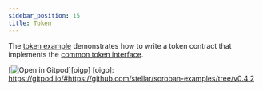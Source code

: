 ```yaml
---
sidebar_position: 15
title: Token
---
```


The [token example] demonstrates how to write a token contract that implements the [common token interface].

[![Open in Gitpod](https://gitpod.io/button/open-in-gitpod.svg)][oigp] [oigp]: https://gitpod.io/#https://github.com/stellar/soroban-examples/tree/v0.4.2

[common token interface]: ../built-in-contracts/stellar-asset-contract.mdx
[token example]: https://github.com/stellar/soroban-examples/tree/v0.4.2/token
